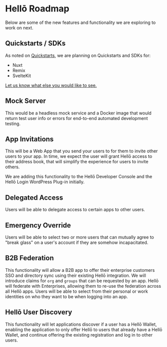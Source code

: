 # Hellō Roadmap

Below are some of the new features and functionality we are exploring to work on next. 

## Quickstarts / SDKs

As noted on [Quickstarts](./quickstarts), we are planning on Quickstarts and SDKs for:
- Nuxt
- Remix
- SvelteKit

[Let us know what else you would like to see.](https://github.com/hellocoop/hello.dev/discussions/53)

## Mock Server

This would be a headless mock service and a Docker image that would return test user info or errors for end-to-end automated development testing.

## App Invitations

This will be a Web App that you send your users to for them to invite other users to your app. In time, we expect the user will grant Hellō access to their address book, that will simplify the experience for users to invite others.

We are adding this functionality to the Hellō Developer Console and the Hellō Login WordPress Plug-in initially.

## Delegated Access

Users will be able to delegate access to certain apps to other users.

## Emergency Override

Users will be able to select two or more users that can mutually agree to "break glass" on a user's account if they are somehow incapacitated. 

## B2B Federation

This functionality will allow a B2B app to offer their enterprise customers SSO and directory sync using their existing Hellō integration. We will introduce claims for `org` and `groups` that can be requested by an app. Hellō will federate with Enterprises, allowing them to re-use the federation across all Hellō apps. Users will be able to select from their personal or work identities on who they want to be when logging into an app.

## Hellō User Discovery

This functionality will let applications discover if a user has a Hellō Wallet, enabling the application to only offer Hellō to users that already have a Hellō Wallet, and continue offering the existing registration and log in to other users.


